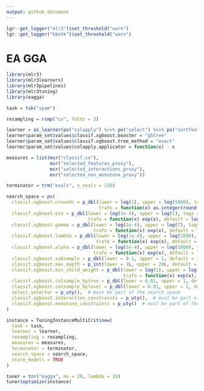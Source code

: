 ```yaml
---
output: github_document
---
```


```r
lgr::get_logger("mlr3")$set_threshold("warn")
lgr::get_logger("bbotk")$set_threshold("warn")
```

# EA GGA

```r
library(mlr3)
library(mlr3learners)
library(mlr3pipelines)
library(mlr3tuning)
library(eagga)

task = tsk("spam")

resampling = rsmp("cv", folds = 3)

learner = as_learner(po("colapply") %>>% po("select") %>>% po("sortfeatures") %>>% lrn("classif.xgboost"))
learner$param_set$values$classif.xgboost.booster = "gbtree"
learner$param_set$values$classif.xgboost.tree_method = "exact"
learner$param_set$values$colapply.applicator = function(x) - x

measures = list(msr("classif.ce"),
                msr("selected_features_proxy"),
                msr("selected_interactions_proxy"),
                msr("selected_non_monotone_proxy"))

terminator = trm("evals", n_evals = 220)

search_space = ps(
  classif.xgboost.nrounds = p_dbl(lower = log(1), upper = log(5000), tags = c("int", "log"),
                                  trafo = function(x) as.integer(round(exp(x))), default = log(500)),
  classif.xgboost.eta = p_dbl(lower = log(1e-4), upper = log(1), tags = "log",
                              trafo = function(x) exp(x), default = log(0.3)),
  classif.xgboost.gamma = p_dbl(lower = log(1e-4), upper = log(7), tags = "log",
                                trafo = function(x) exp(x), default = log(1e-4)),
  classif.xgboost.lambda = p_dbl(lower = log(1e-4), upper = log(1000), tags = "log",
                                 trafo = function(x) exp(x), default = log(1)),
  classif.xgboost.alpha = p_dbl(lower = log(1e-4), upper = log(1000), tags = "log",
                                trafo = function(x) exp(x), default = log(1e-4)),
  classif.xgboost.subsample = p_dbl(lower = 0.1, upper = 1, default = 1),
  classif.xgboost.max_depth = p_int(lower = 1L, upper = 20L, default = 6L),
  classif.xgboost.min_child_weight = p_dbl(lower = log(1), upper = log(150), tags = "log",
                                           trafo = function(x) exp(x), default = log(exp(1))),
  classif.xgboost.colsample_bytree = p_dbl(lower = 0.01, upper = 1, default = 1),
  classif.xgboost.colsample_bylevel = p_dbl(lower = 0.01, upper = 1, default = 1),
  select.selector = p_uty(),  # must be part of the search space
  classif.xgboost.interaction_constraints = p_uty(),  # must be part of the search space
  classif.xgboost.monotone_constraints = p_uty()  # must be part of the search space
)

instance = TuningInstanceMultiCrit$new(
  task = task,
  learner = learner,
  resampling = resampling, 
  measures = measures,
  terminator = terminator,
  search_space = search_space,
  store_models = TRUE
)

tuner = tnr("eagga", mu = 20, lambda = 10)
tuner$optimize(instance)
```
